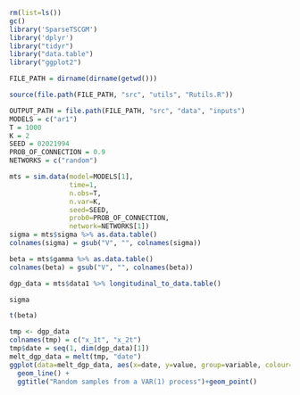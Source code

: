 ```r
rm(list=ls())
gc()
library('SparseTSCGM')
library('dplyr')
library("tidyr")
library("data.table")
library("ggplot2")
```

```r
FILE_PATH = dirname(dirname(getwd()))

source(file.path(FILE_PATH, "src", "utils", "Rutils.R"))

OUTPUT_PATH = file.path(FILE_PATH, "src", "data", "inputs")
MODELS = c("ar1")
T = 1000
K = 2
SEED = 02021994
PROB_OF_CONNECTION = 0.9
NETWORKS = c("random")
```

```r
mts = sim.data(model=MODELS[1],
               time=1,
               n.obs=T, 
               n.var=K,
               seed=SEED,
               prob0=PROB_OF_CONNECTION,
               network=NETWORKS[1])
sigma = mts$sigma %>% as.data.table()
colnames(sigma) = gsub("V", "", colnames(sigma))

beta = mts$gamma %>% as.data.table()
colnames(beta) = gsub("V", "", colnames(beta))

dgp_data = mts$data1 %>% longitudinal_to_data.table()
```

```r
sigma
```


```r
t(beta)
```


```r
tmp <- dgp_data
colnames(tmp) = c("x_1t", "x_2t")
tmp$date = seq(1, dim(dgp_data)[1])
melt_dgp_data = melt(tmp, "date")
ggplot(data=melt_dgp_data, aes(x=date, y=value, group=variable, colour=variable)) + 
  geom_line() +
  ggtitle("Random samples from a VAR(1) process")+geom_point()
 
```


